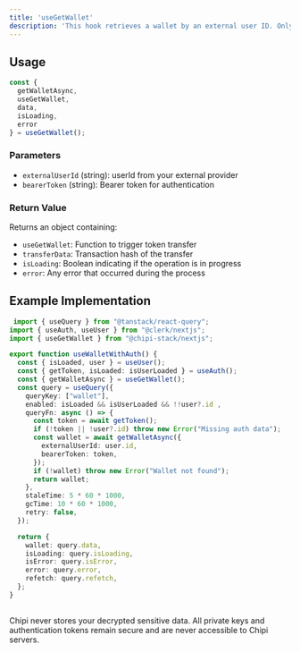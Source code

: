 ```yaml
---
title: 'useGetWallet'
description: 'This hook retrieves a wallet by an external user ID. Only an authenticated user can access and view their own wallet.'
---
```


## Usage

```typescript
const { 
  getWalletAsync, 
  useGetWallet,
  data, 
  isLoading, 
  error 
} = useGetWallet();
```

### Parameters

- `externalUserId` (string): userId from your external provider
- `bearerToken` (string): Bearer token for authentication

### Return Value

Returns an object containing:

- `useGetWallet`: Function to trigger token transfer
- `transferData`: Transaction hash of the transfer
- `isLoading`: Boolean indicating if the operation is in progress
- `error`: Any error that occurred during the process

## Example Implementation

```typescript
 import { useQuery } from "@tanstack/react-query";
import { useAuth, useUser } from "@clerk/nextjs";
import { useGetWallet } from "@chipi-stack/nextjs";

export function useWalletWithAuth() {
  const { isLoaded, user } = useUser();
  const { getToken, isLoaded: isUserLoaded } = useAuth();
  const { getWalletAsync } = useGetWallet();
  const query = useQuery({
    queryKey: ["wallet"],
    enabled: isLoaded && isUserLoaded && !!user?.id ,
    queryFn: async () => {
      const token = await getToken();
      if (!token || !user?.id) throw new Error("Missing auth data");
      const wallet = await getWalletAsync({
        externalUserId: user.id,
        bearerToken: token,
      });
      if (!wallet) throw new Error("Wallet not found");
      return wallet;
    },
    staleTime: 5 * 60 * 1000,
    gcTime: 10 * 60 * 1000,
    retry: false,
  });

  return {
    wallet: query.data,
    isLoading: query.isLoading,
    isError: query.isError,
    error: query.error,
    refetch: query.refetch,
  };
}
                        
```

<Warning>
  <Notice type="info">
  </Notice>
   Chipi never stores your decrypted sensitive data. All private keys and authentication tokens remain secure and are never accessible to Chipi servers.
</Warning>

